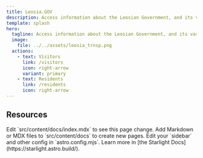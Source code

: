 ```yaml
---
title: Leosia.GOV
description: Access information about the Leosian Government, and its various departments.
template: splash
hero:
  tagline: Access information about the Leosian Government, and its various departments.
  image:
    file: ../../assets/leosia_trnsp.png
  actions:
    - text: Visitors
      link: /visitors
      icon: right-arrow
      variant: primary
    - text: Residents
      link: /residents
      icon: right-arrow
---
```



## Resources

<CardGrid stagger>
	<Card title="Update content" icon="pencil">
		Edit `src/content/docs/index.mdx` to see this page change.
	</Card>
	<Card title="Add new content" icon="add-document">
		Add Markdown or MDX files to `src/content/docs` to create new pages.
	</Card>
	<Card title="Configure your site" icon="setting">
		Edit your `sidebar` and other config in `astro.config.mjs`.
	</Card>
	<Card title="Read the docs" icon="open-book">
		Learn more in [the Starlight Docs](https://starlight.astro.build/).
	</Card>
</CardGrid>
